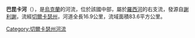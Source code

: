 '''巴昆卡河'''（{{lang-uk|Бакунька}}），是[[烏克蘭|烏克蘭]]的河流，位於該國中部，屬於[[羅西河|羅西河]]的右支流，發源自[[謝利謝_(科爾孫-舍甫琴柯夫斯基區)|謝利謝]]，流經[[切爾卡瑟州|切爾卡瑟州]]，河道全長16.9公里，流域面積83.6平方公里。

{{DEFAULTSORT:Бакунька}}
[[Category:切爾卡瑟州河流|Category:切爾卡瑟州河流]]


{{Ukraine-river-stub}}